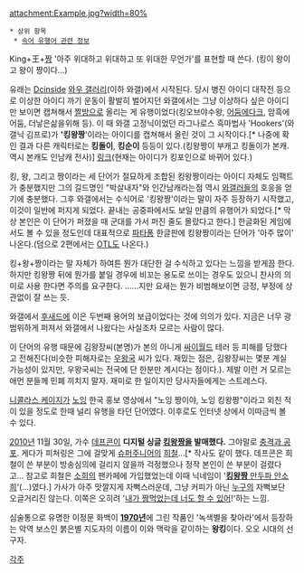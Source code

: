 attachment:Example.jpg?width=80%

 * 상위 항목
  * [[속어 유행어 관련 정보]]

King+王+[[짱#s-4|짱]]
'아주 위대하고 위대하고 또 위대한 무언가'를 표현할 때 쓴다. (킹이 왕이고 왕이 짱이다...)

유래는 [[Dcinside]] [[와우 갤러리]](이하 와갤)에서 시작된다. 당시 병진 아이디 대작전 등으로 이상한 아이디 까기 운동이 활발히 벌어지던 와갤에서는 그냥 이상하다 싶은 아이디만 보이면 캡쳐해서 [[짤방]]으로 올리는 게 유행이었다(킹오브야수왕, [[어둠에다크에서 죽음의데스를 느끼며|어둠에다크]], 암흑에어둠, 더낳은삶을위해 등). 이 때 와갤 고정닉이었던 라그나로스 흑마법사 'Hookers'(와갤닉 김프로)가 ''''킹왕짱''''이라는 아이디를 캡쳐해서 올린 것이 그 시작이다.[* 나중에 확인 결과 다른 캐릭터로는 '''킹돌이''', '''킹순이''' 등등이 있다.(킹왕짱이 부캐고 킹돌이가 본캐. 역시 본캐도 인남캐 전사)] [http://kr.battle.net/wow/ko/character/%ED%97%AC%EC%8A%A4%ED%81%AC%EB%A6%BC/%ED%82%B9%ED%8F%AC%EC%9D%B8/simple 링크](현재는 아이디가 킹포인으로 바뀌어 있다.)

킹, 왕, 그리고 짱이라는 세 단어가 절묘하게 조합된 킹왕짱이라는 아이디 자체도 임팩트가 충분했지만 그의 길드명인 "박살내자"와 인간남캐라는점 역시 [[와갤러]]들의 호응을 얻기에 충분했다. 그후 와갤에서는 수식어로 '킹왕짱'이라는 말이 자주 등장하기 시작했고, 이것이 일반에 퍼지게 되었다. 끝내는 공중파에서도 보일 만큼의 유행어가 되었다.[* 막상 본인은 이 단어가 퍼졌을 때 군대를 가서 퍼진 줄도 몰랐다고 한다.] 한글화된 게임에서도 볼 수 있을 정도인데 대표적으로 [[파타퐁]] 한글판에 킹왕짱이라는 단어가 '아주 많이' 나온다.(덤으로 2편에서는 [[OTL]]도 나온다.)

킹+왕+짱이라는 말 자체가 하여튼 뭔가 대단한 걸 수식하고 있다는 느낌을 받게끔 한다. 하지만 킹왕짱 뒤에 뭔가를 붙일 경우에 비꼬는 용도로 쓰이는 경우도 있으니 찬사의 의미로 사용 한다면 주의를 요구한다.
……지만 요새는 뭔가 비범해보이면 긍정, 부정에 상관없이 잘 쓰는 듯.

와갤에서 [[후새드]]에 이은 두번째 용어의 보급이었다는 것에 의의가 있다. 지금은 너무 광범위하게 퍼져서 와갤에서 나왔다는 사실조차 모르는 사람이 많다.

이 단어의 유행 때문에 김왕장씨(본명)가 본의 아니게 [[싸이월드]] 테러 등 피해를 당했다고 전해진다(비슷한 피해자로는 [[우왕국]] 씨가 있다. 재밌는 점은, 김왕장씨는 몇분 계실 가능성이 있지만, 우왕국씨는 전국에 단 한분만 계시다는 점이다.). 제발 이런 거 모르는 애먼 분들께 민폐 끼치지 말자. 재미로 한 일이지만 당사자들에게는 스트레스다.

[[니콜라스 케이지]]가 [[노잉#s-2|노잉]] 한국 홍보 영상에서 "노잉 짱이야, 노잉 킹왕짱"이라고 외친 적이 있을 정도로 한때 널리 유행을 타던 단어였다. 이후로도 인터넷 상에서 이따금씩 볼 수 있다.

[[2010년]] 11월 30일, 가수 [[데프콘(가수)|데프콘]]이 '''디지털 싱글 [[데프콘(가수)#s-2.1.1|킹왕짱]]을 발매했다.''' 그야말로 [[충격과 공포]]. 게다가 피쳐링은 그에 걸맞게 [[슈퍼주니어]]의 [[희철]]...[* 작사도 같이 했다. 데프콘은 희철이 쓴 부분이 방송심의에 걸리지 않을까 걱정했으나 정작 본인이 쓴 부분이 걸렸다고... 참고로 희철은 [[소희(원더걸스)|소희]]의 팬카페에 가입했었는데 이때 닉네임이 '[http://www.hankyung.com/news/app/newsview.php?aid=2007112807287 '''킹왕짱''' 만두파 안소희]'(...)였다.] 가사가 아주 맛깔지게 자뻑스러운데, 그냥 커피가 아닌 [[T.O.P|누구]]의 자뻑보단 오글거리진 않는다. 이쪽은 오히려 '[[노엘 갤러거|내가 짱먹었는데 너도 할 수 있어]]!'하는 느낌.

심술통으로 유명한 이정문 화백이 '''[[1970년]]'''에 그린 작품인 '녹색별을 찾아라'에서 등장하는 악역 보스인 붉은별 지도자의 이름이 이와 맥락을 같이하는 '''왕킹'''이다. 오오 시대의 선구자.

[[각주]]
